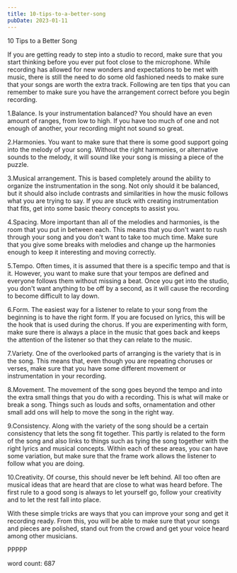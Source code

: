 ```yaml
---
title: 10-tips-to-a-better-song
pubDate: 2023-01-11
---
```


10 Tips to a Better Song

If you are getting ready to step into a studio to record, make sure that you start thinking before you ever put foot close to the microphone.  While recording has allowed for new wonders and expectations to be met with music, there is still the need to do some old fashioned needs to make sure that your songs are worth the extra track.  Following are ten tips that you can remember to make sure you have the arrangement correct before you begin recording.  

1.Balance.  Is your instrumentation balanced?  You should have an even amount of ranges, from low to high.  If you have too much of one and not enough of another, your recording might not sound so great.

2.Harmonies.  You want to make sure that there is some good support going into the melody of your song.  Without the right harmonies, or alternative sounds to the melody, it will sound like your song is missing a piece of the puzzle.  

3.Musical arrangement.  This is based completely around the ability to organize the instrumentation in the song.  Not only should it be balanced, but it should also include contrasts and similarities in how the music follows what you are trying to say.  If you are stuck with creating instrumentation that fits, get into some basic theory concepts to assist you.  

4.Spacing.  More important than all of the melodies and harmonies, is the room that you put in between each.  This means that you don't want to rush through your song and you don't want to take too much time.  Make sure that you give some breaks with melodies and change up the harmonies enough to keep it interesting and moving correctly.  

5.Tempo.  Often times, it is assumed that there is a specific tempo and that is it. However, you want to make sure that your tempos are defined and everyone follows them without missing a beat.  Once you get into the studio, you don't want anything to be off by a second, as it will cause the recording to become difficult to lay down.  

6.Form.  The easiest way for a listener to relate to your song from the beginning is to have the right form.  If you are focused on lyrics, this will be the hook that is used during the chorus.  If you are experimenting with form, make sure there is always a place in the music that goes back and keeps the attention of the listener so that they can relate to the music.  

7.Variety.  One of the overlooked parts of arranging is the variety that is in the song. This means that, even though you are repeating choruses or verses, make sure that you have some different movement or instrumentation in your recording.  

8.Movement.  The movement of the song goes beyond the tempo and into the extra small things that you do with a recording.  This is what will make or break a song. Things such as louds and softs, ornamentation and other small add ons will help to move the song in the right way.  

9.Consistency.  Along with the variety of the song should be a certain consistency that lets the song fit together.  This partly is related to the form of the song and also links to things such as tying the song together with the right lyrics and musical concepts. Within each of these areas, you can have some variation, but make sure that the frame work allows the listener to follow what you are doing.  

10.Creativity.  Of course, this should never be left behind.  All too often are musical ideas that are heard that are close to what was heard before.  The first rule to a good song is always to let yourself go, follow your creativity and to let the rest fall into place.  

With these simple tricks are ways that you can improve your song and get it recording ready.  From this, you will be able to make sure that your songs and pieces are polished, stand out from the crowd and get your voice heard among other musicians.  

PPPPP

word count: 687